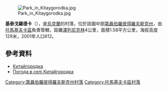 {{coord|47|54|30|N|34|35|3|E|scale:30000_region:UA|display=title}}

[[Image:Park_in_Kitaygorodka.jpg|right]]

'''基泰戈羅德卡'''（{{lang-uk|Китайгородка}}），是[[烏克蘭|烏克蘭]]的村落，位於該國中部[[第聶伯羅彼得羅夫斯克州|第聶伯羅彼得羅夫斯克州]]，由[[托馬基夫卡區|托馬基夫卡區]]負責管轄，距離[[澤列尼克林_(托馬基夫卡區)|澤列尼克林]]4公里，面積1.58平方公里，海拔高度129米，2001年人口612。

==參考資料==
* [http://gska2.rada.gov.ua/pls/z7502/A005?rdat1=06.12.2007&rf7571=6645 Китайгородка]{{dead link|date=2017年12月 |bot=InternetArchiveBot |fix-attempted=yes }}
* [http://weather.in.ua/ua/dnepropetrovskaja/10512 Погода в селі Китайгородка]{{Wayback|url=http://weather.in.ua/ua/dnepropetrovskaja/10512 |date=20160305205507 }}

{{DEFAULTSORT:Китайгородка}}
[[Category:第聶伯羅彼得羅夫斯克州村落|Category:第聶伯羅彼得羅夫斯克州村落]]
[[Category:托馬基夫卡區村落|Category:托馬基夫卡區村落]]


{{Dnipropetrovsk-geo-stub}}